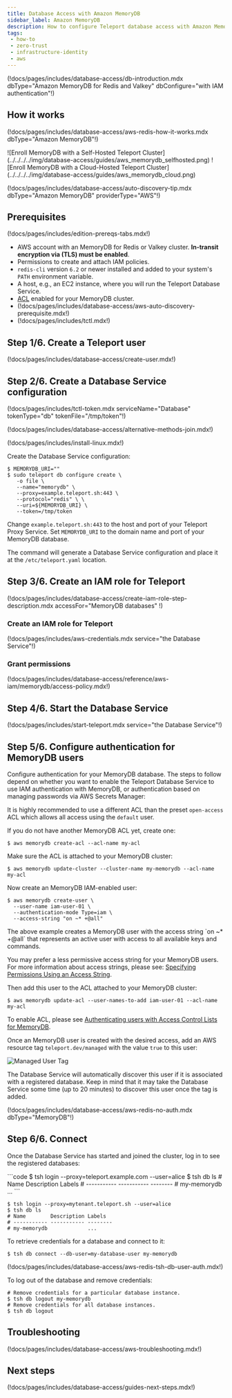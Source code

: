 ```yaml
---
title: Database Access with Amazon MemoryDB
sidebar_label: Amazon MemoryDB
description: How to configure Teleport database access with Amazon MemoryDB
tags:
 - how-to
 - zero-trust
 - infrastructure-identity
 - aws
---
```


(!docs/pages/includes/database-access/db-introduction.mdx dbType="Amazon MemoryDB for Redis and Valkey" dbConfigure="with IAM authentication"!)

## How it works

(!docs/pages/includes/database-access/aws-redis-how-it-works.mdx dbType="Amazon MemoryDB"!)

<Tabs>
<TabItem scope={["oss", "enterprise"]} label="Self-Hosted">
![Enroll MemoryDB with a Self-Hosted Teleport Cluster](../../../../img/database-access/guides/aws_memorydb_selfhosted.png)
</TabItem>
<TabItem scope={["cloud","team"]} label="Teleport Cloud">
![Enroll MemoryDB with a Cloud-Hosted Teleport Cluster](../../../../img/database-access/guides/aws_memorydb_cloud.png)
</TabItem>

</Tabs>

(!docs/pages/includes/database-access/auto-discovery-tip.mdx dbType="Amazon MemoryDB" providerType="AWS"!)

## Prerequisites

(!docs/pages/includes/edition-prereqs-tabs.mdx!)

- AWS account with an MemoryDB for Redis or Valkey cluster.
  **In-transit encryption via (TLS) must be enabled**.
- Permissions to create and attach IAM policies.
- `redis-cli` version `6.2` or newer installed and added to your system's `PATH` environment variable.
- A host, e.g., an EC2 instance, where you will run the Teleport Database
  Service.
- [ACL](https://docs.aws.amazon.com/memorydb/latest/devguide/clusters.acls.html) enabled for your
  MemoryDB cluster.
- (!docs/pages/includes/database-access/aws-auto-discovery-prerequisite.mdx!)
- (!docs/pages/includes/tctl.mdx!)

## Step 1/6. Create a Teleport user

(!docs/pages/includes/database-access/create-user.mdx!)

## Step 2/6. Create a Database Service configuration

(!docs/pages/includes/tctl-token.mdx serviceName="Database" tokenType="db" tokenFile="/tmp/token"!)

(!docs/pages/includes/database-access/alternative-methods-join.mdx!)

(!docs/pages/includes/install-linux.mdx!)

Create the Database Service configuration:
```code
$ MEMORYDB_URI=""
$ sudo teleport db configure create \
   -o file \
   --name="memorydb" \
   --proxy=example.teleport.sh:443 \
   --protocol="redis" \ \
   --uri=${MEMORYDB_URI} \
   --token=/tmp/token
```

Change `example.teleport.sh:443` to the host and port of your Teleport Proxy
Service. Set `MEMORYDB_URI` to the domain name and port of your MemoryDB
database.

The command will generate a Database Service configuration and place it at the
`/etc/teleport.yaml` location.

## Step 3/6. Create an IAM role for Teleport

(!docs/pages/includes/database-access/create-iam-role-step-description.mdx accessFor="MemoryDB databases" !)

### Create an IAM role for Teleport

(!docs/pages/includes/aws-credentials.mdx service="the Database Service"!)

### Grant permissions

(!docs/pages/includes/database-access/reference/aws-iam/memorydb/access-policy.mdx!)

## Step 4/6. Start the Database Service

(!docs/pages/includes/start-teleport.mdx service="the Database Service"!)

## Step 5/6. Configure authentication for MemoryDB users

Configure authentication for your MemoryDB database. The steps to follow
depend on whether you want to enable the Teleport Database Service to use IAM
authentication with MemoryDB, or authentication based on managing passwords
via AWS Secrets Manager:

<Tabs>
<TabItem label="MemoryDB IAM user">

It is highly recommended to use a different ACL than the preset `open-access`
ACL which allows all access using the `default` user.

If you do not have another MemoryDB ACL yet, create one:
```code
$ aws memorydb create-acl --acl-name my-acl
```

Make sure the ACL is attached to your MemoryDB cluster:
```code
$ aws memorydb update-cluster --cluster-name my-memorydb --acl-name my-acl
```

Now create an MemoryDB IAM-enabled user:
```code
$ aws memorydb create-user \
  --user-name iam-user-01 \
  --authentication-mode Type=iam \
  --access-string "on ~* +@all"
```

<Admonition type="note" title="Access Strings">
The above example creates a MemoryDB user with the access string `on ~* +@all`
that represents an active user with access to all available keys and commands.

You may prefer a less permissive access string for your MemoryDB users. For
more information about access strings, please see: [Specifying Permissions
Using an Access
String](https://docs.aws.amazon.com/memorydb/latest/devguide/clusters.acls.html#access-string).
</Admonition>

Then add this user to the ACL attached to your MemoryDB cluster:
```code
$ aws memorydb update-acl --user-names-to-add iam-user-01 --acl-name my-acl
```

</TabItem>
<TabItem label="Teleport-managed user">

To enable ACL, please see [Authenticating users with Access Control Lists for
MemoryDB](https://docs.aws.amazon.com/memorydb/latest/devguide/clusters.acls.html).

Once an MemoryDB user is created with the desired access, add an AWS resource
tag `teleport.dev/managed` with the value `true` to this user:

![Managed User Tag](../../../../img/database-access/guides/redis/redis-aws-managed-user-tag.png)

The Database Service will automatically discover this user if it is associated
with a registered database. Keep in mind that it may take the Database Service
some time (up to 20 minutes) to discover this user once the tag is added.

</TabItem>
</Tabs>

(!docs/pages/includes/database-access/aws-redis-no-auth.mdx dbType="MemoryDB"!)

## Step 6/6. Connect

Once the Database Service has started and joined the cluster, log in to see the
registered databases:

<Tabs>
<TabItem scope={["oss", "enterprise"]} label="Self-Hosted">
```code
$ tsh login --proxy=teleport.example.com --user=alice
$ tsh db ls
# Name        Description Labels
# ----------- ----------- --------
# my-memorydb             ...
```

</TabItem>
<TabItem scope={["cloud"]} label="Teleport Enterprise Cloud">

```code
$ tsh login --proxy=mytenant.teleport.sh --user=alice
$ tsh db ls
# Name        Description Labels
# ----------- ----------- --------
# my-memorydb             ...
```

</TabItem>

</Tabs>

To retrieve credentials for a database and connect to it:

```code
$ tsh db connect --db-user=my-database-user my-memorydb
```

(!docs/pages/includes/database-access/aws-redis-tsh-db-user-auth.mdx!)

To log out of the database and remove credentials:

```code
# Remove credentials for a particular database instance.
$ tsh db logout my-memorydb
# Remove credentials for all database instances.
$ tsh db logout
```

## Troubleshooting

(!docs/pages/includes/database-access/aws-troubleshooting.mdx!)

## Next steps

(!docs/pages/includes/database-access/guides-next-steps.mdx!)


